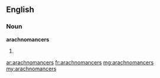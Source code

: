 ==English==

===Noun===
'''arachnomancers'''

# {{plural of|[[arachnomancer]]}}

[[ar:arachnomancers]]
[[fr:arachnomancers]]
[[mg:arachnomancers]]
[[my:arachnomancers]]